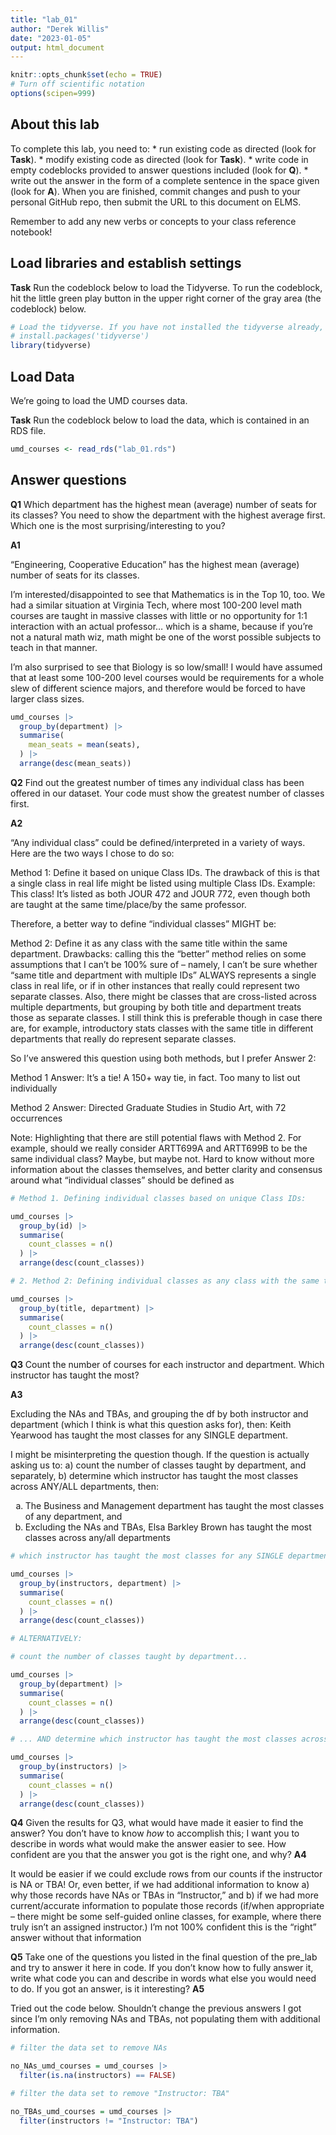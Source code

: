 ```yaml
---
title: "lab_01"
author: "Derek Willis"
date: "2023-01-05"
output: html_document
---
```


```r
knitr::opts_chunk$set(echo = TRUE)
# Turn off scientific notation
options(scipen=999)
```

## About this lab

To complete this lab, you need to: \* run existing code as directed (look for **Task**). \* modify existing code as directed (look for **Task**). \* write code in empty codeblocks provided to answer questions included (look for **Q**). \* write out the answer in the form of a complete sentence in the space given (look for **A**). When you are finished, commit changes and push to your personal GitHub repo, then submit the URL to this document on ELMS.

Remember to add any new verbs or concepts to your class reference notebook!

## Load libraries and establish settings

**Task** Run the codeblock below to load the Tidyverse. To run the codeblock, hit the little green play button in the upper right corner of the gray area (the codeblock) below.

```r
# Load the tidyverse. If you have not installed the tidyverse already, remove the # from the next line and run it first.  
# install.packages('tidyverse')
library(tidyverse)
```

## Load Data

We're going to load the UMD courses data.

**Task** Run the codeblock below to load the data, which is contained in an RDS file.

```r
umd_courses <- read_rds("lab_01.rds")
```

## Answer questions

**Q1** Which department has the highest mean (average) number of seats for its classes? You need to show the department with the highest average first. Which one is the most surprising/interesting to you?


**A1**

"Engineering, Cooperative Education" has the highest mean (average) number of seats for its classes.

I'm interested/disappointed to see that Mathematics is in the Top 10, too. We had a similar situation
at Virginia Tech, where most 100-200 level math courses are taught in massive classes with little
or no opportunity for 1:1 interaction with an actual professor... which is a shame, because if you're not a
natural math wiz, math might be one of the worst possible subjects to teach in that manner.

I'm also surprised to see that Biology is so low/small! I would have assumed that at least some 100-200
level courses would be requirements for a whole slew of different science majors, and therefore would be forced to have
larger class sizes.

```r
umd_courses |>
  group_by(department) |>
  summarise(
    mean_seats = mean(seats),
  ) |>
  arrange(desc(mean_seats))

```

**Q2** Find out the greatest number of times any individual class has been offered in our dataset. Your code must show the greatest number of classes first. 

**A2**

"Any individual class" could be defined/interpreted in a variety of ways. Here are the two ways I chose to do so:

Method 1: Define it based on unique Class IDs. The drawback of this is that a single class in real life might be listed using multiple Class IDs. Example: This class! It's listed as both JOUR 472 and JOUR 772, even though both are taught at the same time/place/by the same professor.

Therefore, a better way to define "individual classes" MIGHT be:

Method 2: Define it as any class with the same title within the same department. Drawbacks: calling this the "better" method relies on some assumptions that I can't be 100% sure of -- namely, I can't be sure whether "same title and department with multiple
IDs" ALWAYS represents a single class in real life, or if in other instances that really could represent two separate classes. Also, there
might be classes that are cross-listed across multiple departments, but grouping by both title and department treats those as separate classes. I still think this is preferable though in case there are, for example, introductory stats classes with the same title in different departments that really do represent separate classes. 

So I've answered this question using both methods, but I prefer Answer 2:

Method 1 Answer: It's a tie! A 150+ way tie, in fact. Too many to list out individually

Method 2 Answer: Directed Graduate Studies in Studio Art, with 72 occurrences

Note: Highlighting that there are still potential flaws with Method 2. For example, should we really consider ARTT699A and ARTT699B to be the same individual class? Maybe, but maybe not. Hard to know without more information about the classes themselves, and better clarity and consensus around what "individual classes" should be defined as

```r

# Method 1. Defining individual classes based on unique Class IDs:

umd_courses |>
  group_by(id) |>
  summarise(
    count_classes = n()
  ) |>
  arrange(desc(count_classes))

```
```r
# 2. Method 2: Defining individual classes as any class with the same title within the same department

umd_courses |>
  group_by(title, department) |>
  summarise(
    count_classes = n()
  ) |>
  arrange(desc(count_classes))

```

**Q3** Count the number of courses for each instructor and department. Which instructor has taught the most?

**A3**

Excluding the NAs and TBAs, and grouping the df by both instructor and department (which I think is what this question asks for), then:
Keith Yearwood has taught the most classes for any SINGLE department.

I might be misinterpreting the question though. If the question is actually asking us to: a) count the number of classes taught by department, and separately, b) determine which instructor has taught the most classes across ANY/ALL departments, then:

a) The Business and Management department has taught the most classes of any department, and
b) Excluding the NAs and TBAs, Elsa Barkley Brown has taught the most classes across any/all departments


```r

# which instructor has taught the most classes for any SINGLE department?

umd_courses |>
  group_by(instructors, department) |>
  summarise(
    count_classes = n()
  ) |>
  arrange(desc(count_classes))

```
```r

# ALTERNATIVELY:

# count the number of classes taught by department...

umd_courses |>
  group_by(department) |>
  summarise(
    count_classes = n()
  ) |>
  arrange(desc(count_classes))

```
```r
# ... AND determine which instructor has taught the most classes across ANY/ALL departments

umd_courses |>
  group_by(instructors) |>
  summarise(
    count_classes = n()
  ) |>
  arrange(desc(count_classes))

```

**Q4** Given the results for Q3, what would have made it easier to find the answer? You don't have to know *how* to accomplish this; I want you to describe in words what would make the answer easier to see. How confident are you that the answer you got is the right one, and why? **A4**

It would be easier if we could exclude rows from our counts if the instructor is NA or TBA! Or, even better, if we had additional information to know a) why those records have NAs or TBAs in "Instructor," and b) if we had more current/accurate information to populate those records (if/when appropriate -- there might be some self-guided online classes, for example, where there truly isn't an assigned instructor.) I'm not 100% confident this is the "right" answer without that information 

**Q5** Take one of the questions you listed in the final question of the pre_lab and try to answer it here in code. If you don't know how to fully answer it, write what code you can and describe in words what else you would need to do. If you got an answer, is it interesting? **A5**

Tried out the code below. Shouldn't change the previous answers I got since I'm only removing NAs and TBAs, not populating them with
additional information.


```r
# filter the data set to remove NAs

no_NAs_umd_courses = umd_courses |>
  filter(is.na(instructors) == FALSE)

# filter the data set to remove "Instructor: TBA"

no_TBAs_umd_courses = umd_courses |>
  filter(instructors != "Instructor: TBA")
```
